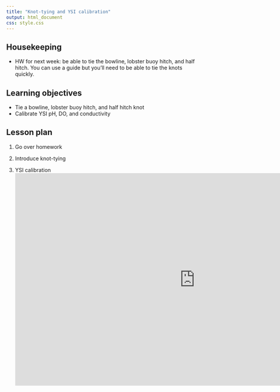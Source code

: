 ```yaml
---
title: "Knot-tying and YSI calibration"
output: html_document
css: style.css
---
```


## Housekeeping

* HW for next week: be able to tie the bowline, lobster buoy hitch, and half hitch. You can use a guide but you'll need to be able to tie the knots quickly.

## Learning objectives

* Tie a bowline, lobster buoy hitch, and half hitch knot
* Calibrate YSI pH, DO, and conductivity

## Lesson plan

1. Go over homework

2. Introduce knot-tying

3. YSI calibration
<iframe src="https://docs.google.com/presentation/d/1nSn7Ec_m-gMKUi6ZlpY6US0B3jT-a4wmeIUbOI3gIUk/embed?start=false&loop=false&delayms=5000" frameborder="0" width="960" height="569" allowfullscreen="true" mozallowfullscreen="true" webkitallowfullscreen="true" data-external="1"></iframe>
